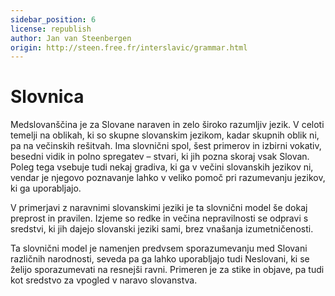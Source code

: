 ```yaml
---
sidebar_position: 6
license: republish
author: Jan van Steenbergen
origin: http://steen.free.fr/interslavic/grammar.html
---
```



# Slovnica

Medslovanščina je za Slovane naraven in zelo široko razumljiv jezik. V celoti temelji na oblikah, ki so skupne slovanskim jezikom, kadar skupnih oblik ni, pa na večinskih rešitvah. Ima slovnični spol, šest primerov in izbirni vokativ, besedni vidik in polno spregatev – stvari, ki jih pozna skoraj vsak Slovan. Poleg tega vsebuje tudi nekaj gradiva, ki ga v večini slovanskih jezikov ni, vendar je njegovo poznavanje lahko v veliko pomoč pri razumevanju jezikov, ki ga uporabljajo.

V primerjavi z naravnimi slovanskimi jeziki je ta slovnični model še dokaj preprost in pravilen. Izjeme so redke in večina nepravilnosti se odpravi s sredstvi, ki jih dajejo slovanski jeziki sami, brez vnašanja izumetničenosti.

Ta slovnični model je namenjen predvsem sporazumevanju med Slovani različnih narodnosti, seveda pa ga lahko uporabljajo tudi Neslovani, ki se želijo sporazumevati na resnejši ravni. Primeren je za stike in objave, pa tudi kot sredstvo za vpogled v naravo slovanstva.

<DocCardList />


